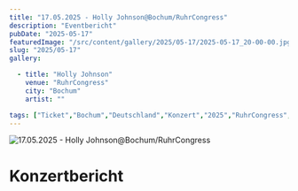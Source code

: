 ```yaml
---
title: "17.05.2025 - Holly Johnson@Bochum/RuhrCongress"
description: "Eventbericht"
pubDate: "2025-05-17"
featuredImage: "/src/content/gallery/2025/05-17/2025-05-17_20-00-00.jpg"
slug: "2025/05-17"
gallery:

  - title: "Holly Johnson"
    venue: "RuhrCongress"
    city: "Bochum"
    artist: ""

tags: ["Ticket","Bochum","Deutschland","Konzert","2025","RuhrCongress","Holly Johnson"]
---
```

![17.05.2025 - Holly Johnson@Bochum/RuhrCongress](../../../gallery/2025/05-17/2025-05-17_20-00-00.jpg)

# Konzertbericht
